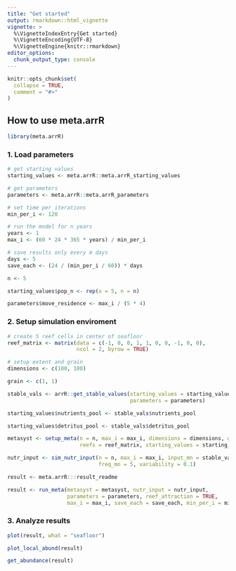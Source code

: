 ```yaml
---
title: "Get started"
output: rmarkdown::html_vignette
vignette: >
  %\VignetteIndexEntry{Get started}
  %\VignetteEncoding{UTF-8}
  %\VignetteEngine{knitr::rmarkdown}
editor_options: 
  chunk_output_type: console
---
```


```r
knitr::opts_chunk$set(
  collapse = TRUE,
  comment = "#>"
)
```

## How to use **meta.arrR**

```r
library(meta.arrR)

```

### 1. Load parameters

```r

# get starting values
starting_values <- meta.arrR::meta.arrR_starting_values

# get parameters
parameters <- meta.arrR::meta.arrR_parameters

# set time per iterations
min_per_i <- 120

# run the model for n years
years <- 1
max_i <- (60 * 24 * 365 * years) / min_per_i

# save results only every m days
days <- 5
save_each <- (24 / (min_per_i / 60)) * days

n <- 5

starting_values$pop_n <- rep(x = 5, n = n)

parameters$move_residence <- max_i / (5 * 4)
```

### 2. Setup simulation enviroment

```r
# create 5 reef cells in center of seafloor
reef_matrix <- matrix(data = c(-1, 0, 0, 1, 1, 0, 0, -1, 0, 0), 
                      ncol = 2, byrow = TRUE)

# setup extent and grain
dimensions <- c(100, 100)

grain <- c(1, 1)

stable_vals <- arrR::get_stable_values(starting_values = starting_values,
                                       parameters = parameters)

starting_values$nutrients_pool <- stable_vals$nutrients_pool

starting_values$detritus_pool <- stable_vals$detritus_pool

metasyst <- setup_meta(n = n, max_i = max_i, dimensions = dimensions, grain = grain, 
                       reefs = reef_matrix, starting_values = starting_values, parameters = parameters)

nutr_input <- sim_nutr_input(n = n, max_i = max_i, input_mn = stable_vals$nutrients_pool,
                             freq_mn = 5, variability = 0.1)
```

```r
result <- meta.arrR:::result_readme
```

```r
result <- run_meta(metasyst = metasyst, nutr_input = nutr_input,
                   parameters = parameters, reef_attraction = TRUE,
                   max_i = max_i, save_each = save_each, min_per_i = min_per_i)
```

### 3. Analyze results

```r
plot(result, what = "seafloor")

plot_local_abund(result)

get_abundance(result)
```
